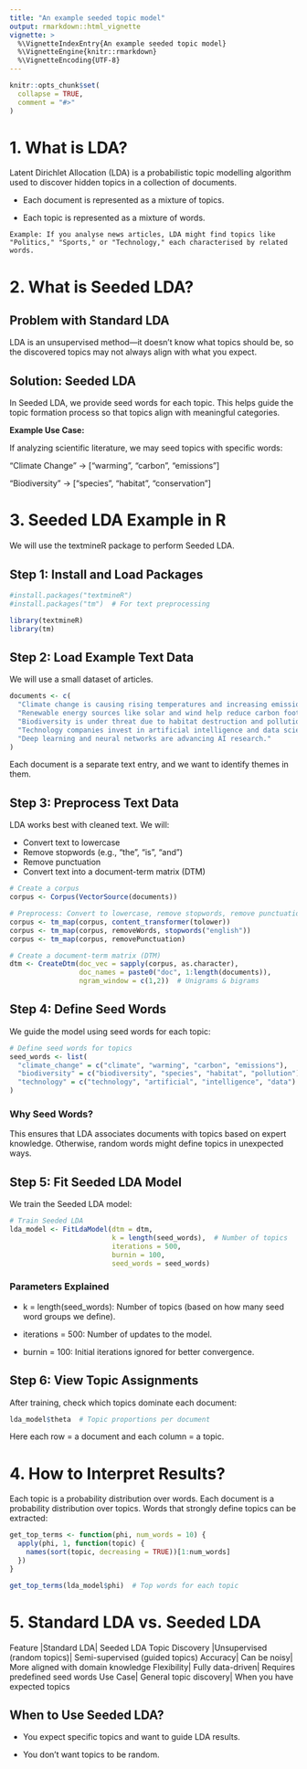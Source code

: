 ```yaml
---
title: "An example seeded topic model"
output: rmarkdown::html_vignette
vignette: >
  %\VignetteIndexEntry{An example seeded topic model}
  %\VignetteEngine{knitr::rmarkdown}
  %\VignetteEncoding{UTF-8}
---
```


```r
knitr::opts_chunk$set(
  collapse = TRUE,
  comment = "#>"
)
```

# 1. What is LDA?
Latent Dirichlet Allocation (LDA) is a probabilistic topic modelling algorithm used to discover hidden topics in a collection of documents.

- Each document is represented as a mixture of topics.

- Each topic is represented as a mixture of words.

`Example: If you analyse news articles, LDA might find topics like "Politics," "Sports," or "Technology," each characterised by related words.`

# 2. What is Seeded LDA?

## Problem with Standard LDA

LDA is an unsupervised method—it doesn't know what topics should be, so the discovered topics may not always align with what you expect.

## Solution: Seeded LDA

In Seeded LDA, we provide seed words for each topic.
This helps guide the topic formation process so that topics align with meaningful categories.

**Example Use Case:**

If analyzing scientific literature, we may seed topics with specific words:

"Climate Change" → ["warming", "carbon", "emissions"]

"Biodiversity" → ["species", "habitat", "conservation"]

# 3. Seeded LDA Example in R
We will use the textmineR package to perform Seeded LDA.

## Step 1: Install and Load Packages

```r
#install.packages("textmineR")
#install.packages("tm")  # For text preprocessing

library(textmineR)
library(tm)

```

## Step 2: Load Example Text Data

We will use a small dataset of articles.

```r
documents <- c(
  "Climate change is causing rising temperatures and increasing emissions.",
  "Renewable energy sources like solar and wind help reduce carbon footprint.",
  "Biodiversity is under threat due to habitat destruction and pollution.",
  "Technology companies invest in artificial intelligence and data science.",
  "Deep learning and neural networks are advancing AI research."
)
```

Each document is a separate text entry, and we want to identify themes in them.

## Step 3: Preprocess Text Data

LDA works best with cleaned text. We will:

* Convert text to lowercase
* Remove stopwords (e.g., "the", "is", "and")
* Remove punctuation
* Convert text into a document-term matrix (DTM)

```r
# Create a corpus
corpus <- Corpus(VectorSource(documents))

# Preprocess: Convert to lowercase, remove stopwords, remove punctuation
corpus <- tm_map(corpus, content_transformer(tolower))
corpus <- tm_map(corpus, removeWords, stopwords("english"))
corpus <- tm_map(corpus, removePunctuation)

# Create a document-term matrix (DTM)
dtm <- CreateDtm(doc_vec = sapply(corpus, as.character), 
                 doc_names = paste0("doc", 1:length(documents)), 
                 ngram_window = c(1,2))  # Unigrams & bigrams

```

## Step 4: Define Seed Words

We guide the model using seed words for each topic:

```r
# Define seed words for topics
seed_words <- list(
  "climate_change" = c("climate", "warming", "carbon", "emissions"),
  "biodiversity" = c("biodiversity", "species", "habitat", "pollution"),
  "technology" = c("technology", "artificial", "intelligence", "data")
)

```

### Why Seed Words?

This ensures that LDA associates documents with topics based on expert knowledge.
Otherwise, random words might define topics in unexpected ways.

## Step 5: Fit Seeded LDA Model

We train the Seeded LDA model:

```r
# Train Seeded LDA
lda_model <- FitLdaModel(dtm = dtm, 
                         k = length(seed_words),  # Number of topics
                         iterations = 500, 
                         burnin = 100,
                         seed_words = seed_words)
```

### Parameters Explained
* k = length(seed_words): Number of topics (based on how many seed word groups we define).

* iterations = 500: Number of updates to the model.

* burnin = 100: Initial iterations ignored for better convergence.

## Step 6: View Topic Assignments

After training, check which topics dominate each document:

```r
lda_model$theta  # Topic proportions per document
```
Here each row = a document and each column = a topic. 

# 4. How to Interpret Results?

Each topic is a probability distribution over words.
Each document is a probability distribution over topics.
Words that strongly define topics can be extracted:

```r
get_top_terms <- function(phi, num_words = 10) {
  apply(phi, 1, function(topic) {
    names(sort(topic, decreasing = TRUE))[1:num_words]
  })
}

get_top_terms(lda_model$phi)  # Top words for each topic
```

# 5. Standard LDA vs. Seeded LDA

Feature	|Standard LDA|	Seeded LDA
Topic Discovery	|Unsupervised (random topics)|	Semi-supervised (guided topics)
Accuracy|	Can be noisy|	More aligned with domain knowledge
Flexibility|	Fully data-driven|	Requires predefined seed words
Use Case|	General topic discovery|	When you have expected topics

## When to Use Seeded LDA?

* You expect specific topics and want to guide LDA results.

* You don't want topics to be random.









